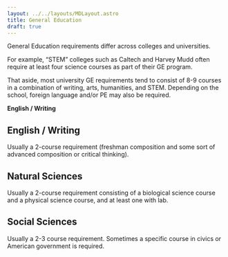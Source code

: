 ```yaml
---
layout: ../../layouts/MDLayout.astro
title: General Education
draft: true
---
```





General Education requirements differ across colleges and universities.

For example, “STEM” colleges such as Caltech and Harvey Mudd often require at least four science courses as part of their GE program.

That aside, most university GE requirements tend to consist of 8-9 courses in a combination of writing, arts, humanities, and STEM. Depending on the school, foreign language and/or PE may also be required.

**English / Writing**

## English / Writing

Usually a 2-course requirement (freshman composition and some sort of advanced composition or critical thinking).

<FreshmanComposition />
<AdvancedComposition />

## Natural Sciences

Usually a 2-course requirement consisting of a biological science course and a physical science course, and at least one with lab.

<IntroductionToBiology />
<CellBiology />
<NaturalSciences />
<IntroductionToChemistry />
<GeneralChemistryI />

## Social Sciences

Usually a 2-3 course requirement. Sometimes a specific course in civics or American government is required.

<AmericanGovernment />
<Economics />
<Macroeconomics />
<Microeconomics />
<IntroductionToPsychology />
<IntroductionToSociology />
<OverviewOfAmericanHistory />
<USHistoryI />
<USHistoryII />
